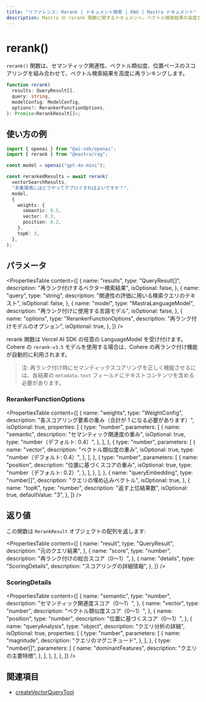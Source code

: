 ```yaml
---
title: "リファレンス: Rerank | ドキュメント検索 | RAG | Mastra ドキュメント"
description: Mastra の rerank 関数に関するドキュメント。ベクトル検索結果の高度な再ランキング機能を提供します。
---
```


# rerank()

`rerank()` 関数は、セマンティック関連性、ベクトル類似度、位置ベースのスコアリングを組み合わせて、ベクトル検索結果を高度に再ランキングします。

```typescript
function rerank(
  results: QueryResult[],
  query: string,
  modelConfig: ModelConfig,
  options?: RerankerFunctionOptions,
): Promise<RerankResult[]>;
```


## 使い方の例

```typescript
import { openai } from "@ai-sdk/openai";
import { rerank } from "@mastra/rag";

const model = openai("gpt-4o-mini");

const rerankedResults = await rerank(
  vectorSearchResults,
  "本番環境にはどうやってデプロイすればよいですか？",
  model,
  {
    weights: {
      semantic: 0.5,
      vector: 0.3,
      position: 0.2,
    },
    topK: 3,
  },
);
```


## パラメータ

<PropertiesTable
  content={[
    {
      name: "results",
      type: "QueryResult[]",
      description: "再ランク付けするベクター検索結果",
      isOptional: false,
    },
    {
      name: "query",
      type: "string",
      description: "関連性の評価に用いる検索クエリのテキスト",
      isOptional: false,
    },
    {
      name: "model",
      type: "MastraLanguageModel",
      description: "再ランク付けに使用する言語モデル",
      isOptional: false,
    },
    {
      name: "options",
      type: "RerankerFunctionOptions",
      description: "再ランク付けモデルのオプション",
      isOptional: true,
    },
  ]}
/>

rerank 関数は Vercel AI SDK の任意の LanguageModel を受け付けます。Cohere の `rerank-v3.5` モデルを使用する場合は、Cohere の再ランク付け機能が自動的に利用されます。

> 注: 再ランク付け時にセマンティックスコアリングを正しく機能させるには、各結果の `metadata.text` フィールドにテキストコンテンツを含める必要があります。

### RerankerFunctionOptions

<PropertiesTable
  content={[
    {
      name: "weights",
      type: "WeightConfig",
      description:
        "各スコアリング要素の重み（合計が 1 になる必要があります）",
      isOptional: true,
      properties: [
        {
          type: "number",
          parameters: [
            {
              name: "semantic",
              description: "セマンティック関連度の重み",
              isOptional: true,
              type: "number（デフォルト: 0.4）",
            },
          ],
        },
        {
          type: "number",
          parameters: [
            {
              name: "vector",
              description: "ベクトル類似度の重み",
              isOptional: true,
              type: "number（デフォルト: 0.4）",
            },
          ],
        },
        {
          type: "number",
          parameters: [
            {
              name: "position",
              description: "位置に基づくスコアの重み",
              isOptional: true,
              type: "number（デフォルト: 0.2）",
            },
          ],
        },
      ],
    },
    {
      name: "queryEmbedding",
      type: "number[]",
      description: "クエリの埋め込みベクトル",
      isOptional: true,
    },
    {
      name: "topK",
      type: "number",
      description: "返す上位結果数",
      isOptional: true,
      defaultValue: "3",
    },
  ]}
/>

## 返り値

この関数は `RerankResult` オブジェクトの配列を返します:

<PropertiesTable
  content={[
    {
      name: "result",
      type: "QueryResult",
      description: "元のクエリ結果",
    },
    {
      name: "score",
      type: "number",
      description: "再ランク付けの総合スコア（0〜1）",
    },
    {
      name: "details",
      type: "ScoringDetails",
      description: "スコアリングの詳細情報",
    },
  ]}
/>

### ScoringDetails

<PropertiesTable
  content={[
    {
      name: "semantic",
      type: "number",
      description: "セマンティック関連度スコア（0～1）",
    },
    {
      name: "vector",
      type: "number",
      description: "ベクトル類似度スコア（0～1）",
    },
    {
      name: "position",
      type: "number",
      description: "位置に基づくスコア（0～1）",
    },
    {
      name: "queryAnalysis",
      type: "object",
      description: "クエリ分析の詳細",
      isOptional: true,
      properties: [
        {
          type: "number",
          parameters: [
            {
              name: "magnitude",
              description: "クエリのマグニチュード",
            },
          ],
        },
        {
          type: "number[]",
          parameters: [
            {
              name: "dominantFeatures",
              description: "クエリの主要特徴",
            },
          ],
        },
      ],
    },
  ]}
/>

## 関連項目

- [createVectorQueryTool](../tools/vector-query-tool)